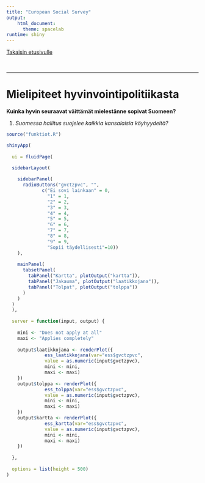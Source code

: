 ```yaml
---
title: "European Social Survey"
output: 
    html_document:
      theme: spacelab
runtime: shiny
---
```


[Takaisin etusivulle](https://okffi-science.github.io/avoin-suomi-2014)

</br>
<hr>


# Mielipiteet hyvinvointipolitiikasta

**Kuinka hyvin seuraavat väittämät mielestänne sopivat Suomeen?**

1. *Suomessa hallitus suojelee kaikkia kansalaisia köyhyydeltä?*


```r
source("funktiot.R")

shinyApp(
  
  ui = fluidPage(

  sidebarLayout(
    
    sidebarPanel(
      radioButtons("gvctzpvc", "",
             c("Ei sovi lainkaan" = 0,
               "1" = 1,
               "2" = 2,
               "3" = 3,
               "4" = 4,
               "5" = 5,
               "6" = 6,
               "7" = 7,
               "8" = 8,
               "9" = 9,
               "Sopii täydellisesti"=10))
    ),
  
    mainPanel(
      tabsetPanel(
        tabPanel("Kartta", plotOutput("kartta")),
        tabPanel("Jakauma", plotOutput("laatikkojana")), 
        tabPanel("Tolpat", plotOutput("tolppa")) 
      )
    )
  )
  ),
  
  server = function(input, output) {
    
    mini <- "Does not apply at all"
    maxi <- "Applies completely"
    
    output$laatikkojana <- renderPlot({
              ess_laatikkojana(var="ess$gvctzpvc",
              value = as.numeric(input$gvctzpvc),
              mini <- mini,
              maxi <- maxi)
    })
    output$tolppa <- renderPlot({
              ess_tolppa(var="ess$gvctzpvc",
              value = as.numeric(input$gvctzpvc),
              mini <- mini,
              maxi <- maxi)
    })
    output$kartta <- renderPlot({
              ess_kartta(var="ess$gvctzpvc",
              value = as.numeric(input$gvctzpvc),
              mini <- mini,
              maxi <- maxi)
    })    
    
  },
  
  options = list(height = 500)
)
```
